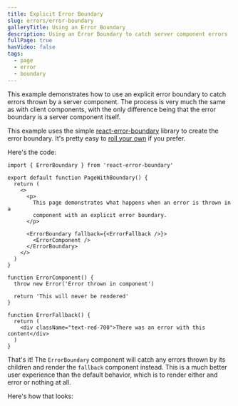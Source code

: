 ```yaml
---
title: Explicit Error Boundary
slug: errors/error-boundary
galleryTitle: Using an Error Boundary
description: Using an Error Boundary to catch server component errors
fullPage: true
hasVideo: false
tags:
  - page
  - error
  - boundary
---
```


This example demonstrates how to use an explicit error boundary to catch errors thrown by a server component. The process is very much the same as with client components, with the only difference being that the error boundary is a server component itself.

This example uses the simple [react-error-boundary](https://github.com/bvaughn/react-error-boundary) library to create the error boundary. It's pretty easy to [roll your own](https://react.dev/reference/react/Component#catching-rendering-errors-with-an-error-boundary) if you prefer.

Here's the code:

```page.tsx
import { ErrorBoundary } from 'react-error-boundary'

export default function PageWithBoundary() {
  return (
    <>
      <p>
        This page demonstrates what happens when an error is thrown in a
        component with an explicit error boundary.
      </p>

      <ErrorBoundary fallback={<ErrorFallback />}>
        <ErrorComponent />
      </ErrorBoundary>
    </>
  )
}

function ErrorComponent() {
  throw new Error('Error thrown in component')

  return 'This will never be rendered'
}

function ErrorFallback() {
  return (
    <div className="text-red-700">There was an error with this content</div>
  )
}
```

That's it! The `ErrorBoundary` component will catch any errors thrown by its children and render the `fallback` component instead. This is a much better user experience than the default behavior, which is to render either and error or nothing at all.

Here's how that looks:

<Figure
  src="/videos/errors/error-boundary/error-boundary.png"
  caption="This is what you will see when an error is thrown in a component with an error boundary"
/>
